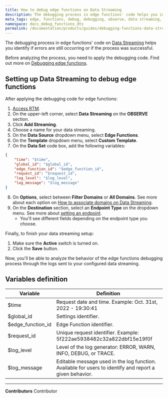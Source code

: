 ```yaml
---
title: How to debug edge functions on Data Streaming
description: The debugging process in edge functions' code helps you identify if errors are still occurring or if the debug process was successful.
meta_tags: edge, functions, debug, debugging, observe, data streaming, logs
namespace: docs_debug_functions_dts
permalink: /documentation/products/guides/debugging-functions-data-streaming/
---
```


The debugging process in edge functions' code on [Data Streaming](/en/documentation/products/data-streaming/) helps you identify if errors are still occurring or if the process was successful.

Before analyzing the process, you need to apply the debugging code. Find out more on [Debugging edge functions](/en/documentation/products/edge-application/edge-functions/debugging/).

## Setting up Data Streaming to debug edge functions

After applying the debugging code for edge functions:

1. [Access RTM](https://manager.azion.com/).
2. On the upper-left corner, select **Data Streaming** on the **OBSERVE** section.
3. Click **Add Streaming**.
4. Choose a name for your data streaming.
5. On the **Data Source** dropdown menu, select **Edge Functions**.
6. On the **Template** dropdown menu, select **Custom Template**.
7. On the **Data Set** code box, add the following variables:

```json
{
	"time": "$time",
    "global_id": "$global_id",
    "edge_function_id": "$edge_function_id",
    "request_id": "$request_id",
    "log_level": "$log_level",
    "log_message": "$log_message"
}
```

8. On **Options**, select between **Filter Domains** or **All Domains**. See more about each option on [How to associate domains on Data Streaming](/en/documentation/products/guides/data-streaming-associate-domains/).
9. On the **Destination** section, select an **Endpoint Type** on the dropdown menu. See more about [setting an endpoint](/en/documentation/products/data-streaming/#endpoints).
    - You'll see different fields depending on the endpoint type you choose.

Finally, to finish your data streaming setup:

1. Make sure the **Active** switch is turned on.
2. Click the **Save** button.

Now, you'll be able to analyze the behavior of the edge functions debugging process through the logs sent to your configured data streaming.

## Variables definition

| Variable          | Definition                                                  |
| ----------------- | ----------------------------------------------------------- |
| $time             | Request date and time. Example: Oct. 31st, 2022 - 19:30:41                               |
| $global_id        | Settings identifier.                                        |
| $edge_function_id | Edge Function identifier.                                   |
| $request_id       | Unique request identifier. Example: 5f222ae5938482c32a822dbf15e19f0f                                         |
| $log_level        | Level of the log generator: ERROR, WARN, INFO, DEBUG, or TRACE. |
| $log_message      | Editable message used in the log function. Available for users to identify and report a given behavior.     |



---


**Contributors** <ContributorList>Contributor</ContributorList>
